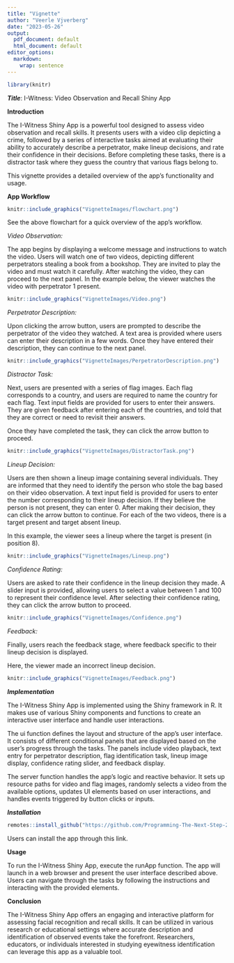 ---
title: "Vignette"
author: "Veerle Vjverberg"
date: "2023-05-26"
output:
  pdf_document: default
  html_document: default
editor_options:
  markdown:
    wrap: sentence
---

```{r, echo = FALSE}
library(knitr)
```

***Title***: I-Witness: Video Observation and Recall Shiny App

**Introduction**

The I-Witness Shiny App is a powerful tool designed to assess video observation and recall skills.
It presents users with a video clip depicting a crime, followed by a series of interactive tasks aimed at evaluating their ability to accurately describe a perpetrator, make lineup decisions, and rate their confidence in their decisions.
Before completing these tasks, there is a distractor task where they guess the country that various flags belong to.

This vignette provides a detailed overview of the app's functionality and usage.

**App Workflow**

```{r, echo = FALSE}
knitr::include_graphics("VignetteImages/flowchart.png")
```

See the above flowchart for a quick overview of the app's workflow.

*Video Observation:*

The app begins by displaying a welcome message and instructions to watch the video.
Users will watch one of two videos, depicting different perpetrators stealing a book from a bookshop.
They are invited to play the video and must watch it carefully.
After watching the video, they can proceed to the next panel.
In the example below, the viewer watches the video with perpetrator 1 present.

```{r, echo = FALSE}
knitr::include_graphics("VignetteImages/Video.png")
```

*Perpetrator Description:*

Upon clicking the arrow button, users are prompted to describe the perpetrator of the video they watched.
A text area is provided where users can enter their description in a few words.
Once they have entered their description, they can continue to the next panel.

```{r, echo = FALSE}
knitr::include_graphics("VignetteImages/PerpetratorDescription.png")
```

*Distractor Task:*

Next, users are presented with a series of flag images.
Each flag corresponds to a country, and users are required to name the country for each flag.
Text input fields are provided for users to enter their answers. They are given feedback after entering each of the countries, and told that they are correct or need to revisit their answers. 

Once they have completed the task, they can click the arrow button to proceed.

```{r, echo = FALSE}
knitr::include_graphics("VignetteImages/DistractorTask.png")
```

*Lineup Decision:*

Users are then shown a lineup image containing several individuals.
They are informed that they need to identify the person who stole the bag based on their video observation.
A text input field is provided for users to enter the number corresponding to their lineup decision.
If they believe the person is not present, they can enter 0.
After making their decision, they can click the arrow button to continue.
For each of the two videos, there is a target present and target absent lineup.

In this example, the viewer sees a lineup where the target is present (in position 8).

```{r, echo = FALSE}
knitr::include_graphics("VignetteImages/Lineup.png")
```

*Confidence Rating:*

Users are asked to rate their confidence in the lineup decision they made.
A slider input is provided, allowing users to select a value between 1 and 100 to represent their confidence level.
After selecting their confidence rating, they can click the arrow button to proceed.

```{r, echo = FALSE}
knitr::include_graphics("VignetteImages/Confidence.png")
```

*Feedback:*

Finally, users reach the feedback stage, where feedback specific to their lineup decision is displayed.

Here, the viewer made an incorrect lineup decision.

```{r, echo = FALSE}
knitr::include_graphics("VignetteImages/Feedback.png")
```

***Implementation***

The I-Witness Shiny App is implemented using the Shiny framework in R.
It makes use of various Shiny components and functions to create an interactive user interface and handle user interactions.

The ui function defines the layout and structure of the app's user interface.
It consists of different conditional panels that are displayed based on the user's progress through the tasks.
The panels include video playback, text entry for perpetrator description, flag identification task, lineup image display, confidence rating slider, and feedback display.

The server function handles the app's logic and reactive behavior.
It sets up resource paths for video and flag images, randomly selects a video from the available options, updates UI elements based on user interactions, and handles events triggered by button clicks or inputs.

***Installation***

```{r, echo = TRUE, eval = FALSE}
remotes::install_github("https://github.com/Programming-The-Next-Step-2023/EyewitnessTask/Week4")
```

Users can install the app through this link. 

**Usage**

To run the I-Witness Shiny App, execute the runApp function.
The app will launch in a web browser and present the user interface described above.
Users can navigate through the tasks by following the instructions and interacting with the provided elements.

**Conclusion**

The I-Witness Shiny App offers an engaging and interactive platform for assessing facial recognition and recall skills.
It can be utilized in various research or educational settings where accurate description and identification of observed events take the forefront.
Researchers, educators, or individuals interested in studying eyewitness identification can leverage this app as a valuable tool.




